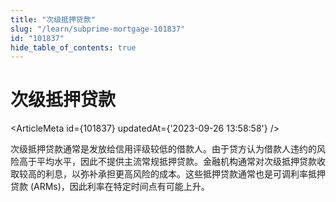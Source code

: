 ```yaml
---
title: "次级抵押贷款"
slug: "/learn/subprime-mortgage-101837"
id: "101837"
hide_table_of_contents: true
---
```



# 次级抵押贷款

<ArticleMeta id={101837} updatedAt={'2023-09-26 13:58:58'} />
<div className='border-solid border-b border-t-0 my-4 border-[var(--ifm-color-gray-300)]' />

次级抵押贷款通常是发放给信用评级较低的借款人。由于贷方认为借款人违约的风险高于平均水平，因此不提供主流常规抵押贷款。金融机构通常对次级抵押贷款收取较高的利息，以弥补承担更高风险的成本。这些抵押贷款通常也是可调利率抵押贷款 (ARMs)，因此利率在特定时间点有可能上升。
